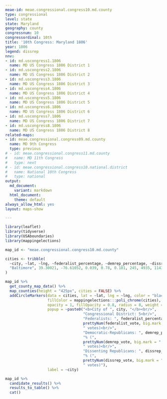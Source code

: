 ```yaml
---
meae-id: meae.congressional.congress10.md.county
type: congressional
level: state
state: Maryland
geography: county
congressnum: 10
congressordinal: 10th
title: '10th Congress: Maryland 1806'
year: 1806
legend: dissrep
nnv:
- id: md.uscongress1.1806
  name: MD US Congress 1806 District 1
- id: md.uscongress2.1806
  name: MD US Congress 1806 District 2
- id: md.uscongress3.1806
  name: MD US Congress 1806 District 3
- id: md.uscongress4.1806
  name: MD US Congress 1806 District 4
- id: md.uscongress5.1806
  name: MD US Congress 1806 District 5
- id: md.uscongress6.1806
  name: MD US Congress 1806 District 6
- id: md.uscongress7.1806
  name: MD US Congress 1806 District 7
- id: md.uscongress8.1806
  name: MD US Congress 1806 District 8
related-maps:
- id: meae.congressional.congress09.md.county
  name: MD 9th Congress
  type: previous
# - id: meae.congressional.congress11.md.county
#   name: MD 11th Congress
#   type: next
# - id: meae.congressional.congress10.national.district
#   name: National 10th Congress
#   type: national
output:
  md_document:
    variant: markdown
  html_document:
    theme: default
always_allow_html: yes
layout: maps-show

---
```


```r
library(leaflet)
library(tidyverse)
library(USAboundaries)
library(mappingelections)

map_id <- "meae.congressional.congress10.md.county"

cities <- tribble(
  ~city, ~lat, ~lng, ~federalist_percentage, ~demrep_percentage, ~dissrep_percentage, ~federalist_vote, ~demrep_vote, ~dissrep_vote,
  "Baltimore", 39.30021, -76.61052, 0.039, 0.78, 0.181, 245, 4935, 1143
)
```

<div class="map">

```r
map_id %>%
  get_county_map_data() %>%
  map_counties(height = "425px", cities = FALSE) %>% 
  addCircleMarkers(data = cities, lat = ~lat, lng = ~lng, color = "black",
                   fillColor = mappingelections:::poli_chrome(cities),
                   opacity = 1, fillOpacity = 0.8, radius = 8, weight = 3,
                   popup = ~paste0("<b>City of ", city, "</b><br/>",
                                   "Congressional District: 5<br/>",
                                   "Federalists: ", federalist_percentage * 100, "% (", 
                                   prettyNum(federalist_vote, big.mark = ","), 
                                   " votes)<br/>",
                                   "Democratic-Republicans: ", demrep_percentage * 100,
                                   "% (", 
                                   prettyNum(demrep_vote, big.mark = ","),
                                   " votes)<br/>",
                                   "Dissenting Republicans: ", dissrep_percentage * 100,
                                   "% (", 
                                   prettyNum(dissrep_vote, big.mark = ","),
                                   " votes)"),
                   label = ~city)
```

</div>

<div class="results-table">

```r
map_id %>%
  candidate_results() %>%
  results_to_table() %>%
  cat()
```

</div>
